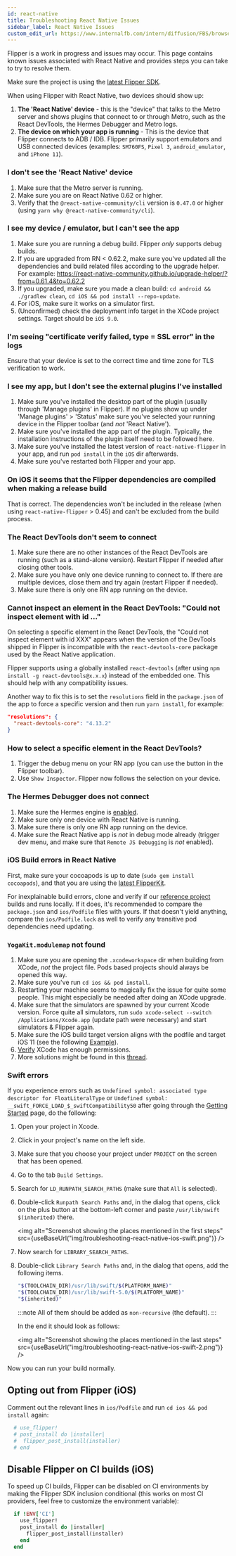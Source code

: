 ```yaml
---
id: react-native
title: Troubleshooting React Native Issues
sidebar_label: React Native Issues
custom_edit_url: https://www.internalfb.com/intern/diffusion/FBS/browsefile/master/xplat/sonar/docs/react-native.mdx
---
```



Flipper is a work in progress and issues may occur. This page contains known issues associated with React Native and provides steps you can take to try to resolve them.

Make sure the project is using the [latest Flipper SDK](getting-started/react-native.mdx#using-the-latest-flipper-sdk).

When using Flipper with React Native, two devices should show up:

1. **The 'React Native' device** - this is the "device" that talks to the Metro server and shows plugins that connect to or through Metro, such as the React DevTools, the Hermes Debugger and Metro logs.
2. **The device on which your app is running** - This is the device that Flipper connects to ADB / IDB. Flipper primarily support emulators and USB connected devices (examples: `SM760FS`, `Pixel 3`, `android_emulator`, and `iPhone 11`).

<InternalReactNative />

<OssOnly>

### I don't see the 'React Native' device

1. Make sure that the Metro server is running.
2. Make sure you are on React Native 0.62 or higher.
3. Verify that the `@react-native-community/cli` version is `0.47.0` or higher (using `yarn why @react-native-community/cli`).

### I see my device / emulator, but I can't see the app

1. Make sure you are running a debug build. Flipper *only* supports debug builds.
2. If you are upgraded from RN < 0.62.2, make sure you've updated all the dependencies and build related files according to the upgrade helper. For example: <https://react-native-community.github.io/upgrade-helper/?from=0.61.4&to=0.62.2>
3. If you upgraded, make sure you made a clean build: `cd android && ./gradlew clean`, `cd iOS && pod install --repo-update`.
4. For iOS, make sure it works on a simulator first.
5. (Unconfirmed) check the deployment info target in the XCode project settings. Target should be `iOS 9.0`.

### I'm seeing "certificate verify failed, type = SSL error" in the logs

Ensure that your device is set to the correct time and time zone for TLS verification to work.

### I see my app, but I don't see the external plugins I've installed

1. Make sure you've installed the desktop part of the plugin (usually through 'Manage plugins' in Flipper). If no plugins show up under 'Manage plugins' > 'Status' make sure you've selected your running device in the Flipper toolbar (and *not* 'React Native').
2. Make sure you've installed the app part of the plugin. Typically, the installation instructions of the plugin itself need to be followed here.
3. Make sure you've installed the latest version of `react-native-flipper` in your app, and run `pod install` in the `iOS` dir afterwards.
4. Make sure you've restarted both Flipper and your app.

### On iOS it seems that the Flipper dependencies are compiled when making a release build

That is correct. The dependencies won't be included in the release (when using `react-native-flipper` > 0.45) and can't be excluded from the build process.

### The React DevTools don't seem to connect

1. Make sure there are no other instances of the React DevTools are running (such as a stand-alone version). Restart Flipper if needed after closing other tools.
2. Make sure you have only one device running to connect to. If there are multiple devices, close them and try again (restart Flipper if needed).
3. Make sure there is only one RN app running on the device.

### Cannot inspect an element in the React DevTools: "Could not inspect element with id ..."

On selecting a specific element in the React DevTools, the "Could not inspect element with id XXX" appears when the version of the DevTools shipped in Flipper is incompatible with the `react-devtools-core` package used by the React Native application.

Flipper supports using a globally installed `react-devtools` (after using `npm install -g react-devtools@x.x.x`) instead of the embedded one. This should help with any compatibility issues.

Another way to fix this is to set the `resolutions` field in the `package.json` of the app to force a specific version and then run `yarn install`, for example:

```json
"resolutions": {
  "react-devtools-core": "4.13.2"
}
```

### How to select a specific element in the React DevTools?

1. Trigger the debug menu on your RN app (you can use the button in the Flipper toolbar).
2. Use `Show Inspector`. Flipper now follows the selection on your device.

### The Hermes Debugger does not connect

1. Make sure the Hermes engine is [enabled](https://reactnative.dev/docs/hermes).
2. Make sure only one device with React Native is running.
3. Make sure there is only one RN app running on the device.
4. Make sure the React Native app is *not* in debug mode already (trigger dev menu, and make sure that `Remote JS Debugging` is *not* enabled).

### iOS Build errors in React Native

First, make sure your cocoapods is up to date (`sudo gem install cocoapods`), and that you are using the [latest FlipperKit](../react-native.mdx#using-the-latest-flipper-sdk).

For inexplainable build errors, clone and verify if our [reference project](https://github.com/facebook/flipper/tree/main/react-native/ReactNativeFlipperExample) builds and runs locally. If it does, it's recommended to compare the `package.json` and `ios/Podfile` files with yours. If that doesn't yield anything, compare the `ios/Podfile.lock` as well to verify any transitive pod dependencies need updating.

### `YogaKit.modulemap` not found

1. Make sure you are opening the `.xcodeworkspace` dir when building from XCode, *not* the project file. Pods based projects should always be opened this way.
2. Make sure you've run `cd ios && pod install`.
3. Restarting your machine seems to magically fix the issue for quite some people. This might especially be needed after doing an XCode upgrade.
4. Make sure that the simulators are spawned by your current Xcode version. Force quite all simulators, run `sudo xcode-select --switch /Applications/Xcode.app` (update path were necessary) and start simulators & Flipper again.
5. Make sure the iOS build target version aligns with the podfile and target iOS 11 (see the following [Example](https://github.com/facebook/react-native/issues/28503#issuecomment-696026013)).
6. [Verify](https://github.com/facebook/react-native/issues/28503#issuecomment-621662670) XCode has enough permissions.
7. More solutions might be found in this [thread](https://github.com/facebook/react-native/issues/28503).

### Swift errors

If you experience errors such as `Undefined symbol: associated type descriptor for FloatLiteralType` or `Undefined symbol: __swift_FORCE_LOAD_$_swiftCompatibility50` after going through the [Getting Started](../index.mdx) page, do the following:

1. Open your project in Xcode.
2. Click in your project's name on the left side.
3. Make sure that you choose your project under `PROJECT` on the screen that has been opened.
4. Go to the tab `Build Settings`.
5. Search for `LD_RUNPATH_SEARCH_PATHS` (make sure that `All` is selected).
6. Double-click `Runpath Search Paths` and, in the dialog that opens, click on the plus button at the bottom-left corner and paste `/usr/lib/swift $(inherited)` there.

   <img alt="Screenshot showing the places mentioned in the first steps" src={useBaseUrl("img/troubleshooting-react-native-ios-swift.png")} />

7. Now search for `LIBRARY_SEARCH_PATHS`.
8. Double-click `Library Search Paths` and, in the dialog that opens, add the following items.

   ```bash
   "$(TOOLCHAIN_DIR)/usr/lib/swift/$(PLATFORM_NAME)"
   "$(TOOLCHAIN_DIR)/usr/lib/swift-5.0/$(PLATFORM_NAME)"
   "$(inherited)"
   ```

   :::note
   All of them should be added as `non-recursive` (the default).
   :::

   In the end it should look as follows:

   <img alt="Screenshot showing the places mentioned in the last steps" src={useBaseUrl("img/troubleshooting-react-native-ios-swift-2.png")} />

Now you can run your build normally.

## Opting out from Flipper (iOS)

Comment out the relevant lines in `ios/Podfile` and run `cd ios && pod install` again:

```ruby
  # use_flipper!
  # post_install do |installer|
  #  flipper_post_install(installer)
  # end
```

## Disable Flipper on CI builds (iOS)

To speed up CI builds, Flipper can be disabled on CI environments by making the Flipper SDK inclusion conditional (this works on most CI providers, feel free to customize the environment variable):

```ruby
  if !ENV['CI']
    use_flipper!
    post_install do |installer|
      flipper_post_install(installer)
    end
  end
```

</OssOnly>
